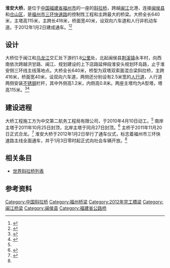 {{Infobox bridge
|bridge_name=淮安大桥
|native_name=
|image=
|caption=
|official_name=
|carries=[[福州市三环快速路|福州市三环快速路]]
|crosses=[[闽江|闽江]]
|locale={{CHN}}[[福建省|福建省]][[福州市|福州市]]
|maint=
|id=
|designer=
|design=[[斜拉桥|斜拉桥]]
|mainspan={{convert|416|m|ft|0}}
|length={{convert|640|m|ft|0}}
|width={{convert|40|m|ft|0}}
|clearance=
|below=
|height={{convert|115|m|ft|0}}
|traffic=
|begin=2010年4月10日
|complete=
|open=2012年1月2日
|closed=
|toll=
|builder=中交第二航务工程局有限公司
|map_cue=
|map_image=
|map_text=
|map_width=
|coordinates={{coord|26.1039817|N|119.2397581|E|region:CN_type:landmark|display=inline,title}}
|references=
|extra={{Location map | China Fujian | label=淮安大桥 | lat=26.1039817 | long=119.2397581 | position= | width= | float=center | caption=}}
}}

'''淮安大桥'''，是位于[[中国|中国]][[福建省|福建省]][[福州市|福州市]]的一座的[[斜拉桥|斜拉桥]]，跨越[[闽江|闽江]]北港，连接[[闽侯县|闽侯县]]和[[仓山区|仓山区]]，是[[福州市三环快速路|福州市三环快速路]]的控制性工程和主跨最大的桥梁。大桥全长640米，主塔高115米，主跨长416米，桥面宽40米，设双向六车道和人行非机动车道。于2012年1月2日建成通车。<ref name="fznews">{{cite web | url=http://news.fznews.com.cn/fuzhou/2011-7-10/2011710GBoMBqGSyy225557.shtml | title=淮安大桥北岸主塔横梁完成浇筑 年底前贯通 | publisher=福州新闻网 | date=2011-07-10 | accessdate=2014-02-08 | author=张秀冰 | archive-date=2020-08-18 | archive-url=https://web.archive.org/web/20200818053113/http://news.fznews.com.cn/fuzhou/2011-7-10/2011710GBoMBqGSyy225557.shtml | dead-url=no }}</ref><ref name="tongche">{{cite web | url=http://www.fjsen.com/d/2012-01/03/content_7559215.htm | title=福州三环路主线昨日通车 正式向社会车辆开放 | publisher=东南网 | date=2012-01-03 | accessdate=2014-02-08 | author=许才芳 陈木易 | archive-date=2020-08-18 | archive-url=https://web.archive.org/web/20200818052941/http://www.fjsen.com/d/2012-01/03/content_7559215.htm | dead-url=no }}</ref>

==设计==
大桥位于闽江和[[乌龙江|乌龙江]]交汇处下游约1.8[[公里|公里]]处，北起闽侯县[[荆溪镇_(闽侯县)|荆溪镇]]永丰村，向西南依次跨越洪甘路、闽江、规划建设的上下店路延伸段淮安头规划环岛路，止于淮安侧三环线主线落地点。大桥全长640米，桥型为双塔双索面混合梁斜拉桥，主跨416米，桥面宽40米，设双向六车道，两侧还分别设有2.5米宽的[[人行道|人行道]]，人行道两侧安装[[不锈钢|不锈钢]]栏杆，其中外侧高1.2米，内侧高0.8米。两座主塔均为A型塔，塔高115米。<ref>{{cite web | url=http://news.163.com/10/0119/02/5TC115AM000120GR.html | title=淮安大桥拟本月开工 | publisher=网易新闻 | date=2010-01-19 | accessdate=2014-02-08 | author=阙文龙 | archive-url=https://web.archive.org/web/20140222031426/http://news.163.com/10/0119/02/5TC115AM000120GR.html | archive-date=2014-02-22 | dead-url=yes }}</ref><ref name="fjits">{{cite web | url=http://www.fjits.com/n1003c52.aspx | title=淮安大桥动建后年国庆竣工 届时三环路全线闭合 | publisher=福建省交通科学技术研究所 | date=2010-04-10 | accessdate=2014-02-08 | author=刘家铭 李强 | archive-date=2020-08-18 | archive-url=https://web.archive.org/web/20200818052956/http://www.fjits.com/n1003c52.aspx | dead-url=no }}</ref>

==建设进程==
大桥工程施工方为中交第二航务工程局有限公司，于2010年4月10日动工。<ref name="fjits" /> 南岸主塔于2011年10月25日封顶，北岸主塔于同月27日封顶。<ref>{{cite web | url=http://house.china.com.cn/fujian/view/459165.htm | title=福州淮安大桥南岸主塔25日封顶 主桥下月贯通 | publisher=地产中国网 | date=2011-10-26 | accessdate=2014-02-08 }}{{dead link|date=2018年3月 |bot=InternetArchiveBot |fix-attempted=yes }}</ref> 主桥于2011年11月20日正式合龙。<ref>{{cite web | url=http://house.fjsen.com/2011-11/21/content_6870746.htm | title=福州淮安大桥顺利合龙 三环路全线闭合 | publisher=东南网 | date=2011-11-21 | accessdate=2014-02-08 | archive-date=2020-08-18 | archive-url=https://web.archive.org/web/20200818053135/http://house.fjsen.com/2011-11/21/content_6870746.htm | dead-url=no }}</ref> 淮安大桥于2012年1月2日举行了通车仪式，标志着福州市三环快速路主线全面通车，并于1月3日零时起正式向社会车辆开放。<ref name="tongche" />

==相关条目==
* [[世界斜拉桥列表|世界斜拉桥列表]]

==参考资料==
{{reflist}}

{{Crossings navbox
|structure= Crossings
|place= [[闽江|闽江]]
|bridge= 淮安大桥
|bridge signs= [[福州市三环快速路|福州市三环快速路]]
|upstream= [[向莆铁路闽江大桥|向莆铁路闽江大桥]]
|upstream signs= {{中国铁路名|昌福铁路}}
|downstream= [[洪山桥|洪山桥]]
|downstream signs= {{中国国道名|316}}
}}

{{DEFAULTSORT:H}}
[[Category:中国斜拉桥|Category:中国斜拉桥]]
[[Category:福州桥梁|Category:福州桥梁]]
[[Category:2012年完工橋梁|Category:2012年完工橋梁]]
[[Category:闽江桥梁|Category:闽江桥梁]]
[[Category:闽侯县|Category:闽侯县]]
[[Category:福建省公路桥|Category:福建省公路桥]]